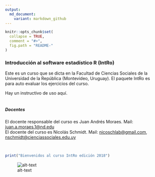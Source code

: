```yaml
---
output:
  md_document:
    variant: markdown_github
---
```


<!-- README.md is generated from README.Rmd. Please edit that file -->

```r
knitr::opts_chunk$set(
  collapse = TRUE,
  comment = "#>",
  fig.path = "README-"
)
```

### Introducción al software estadístico R (IntRo)

Este es un curso que se dicta en la Facultad de Ciencias Sociales de la
Universidad de la República (Montevideo, Uruguay). El paquete IntRo es para auto evaluar los ejercicios del curso. 

Hay un instructivo de uso aquí.
 <br />
  <br />  

##### *_Docentes_*
El docente responsable del curso es Juan Andrés Moraes. Mail: <juan.a.moraes.1@nd.edu>  
El docente del curso es Nicolás Schmidt. Mail: <nicoschlab@gmail.com>,
<nschmidt@cienciassociales.edu.uy>


<br />
```r
print("Bienvenidos al curso IntRo edición 2018")
```

![alt-text](https://raw.githubusercontent.com/Nicolas-Schmidt/IntRo/master/animation.gif)







